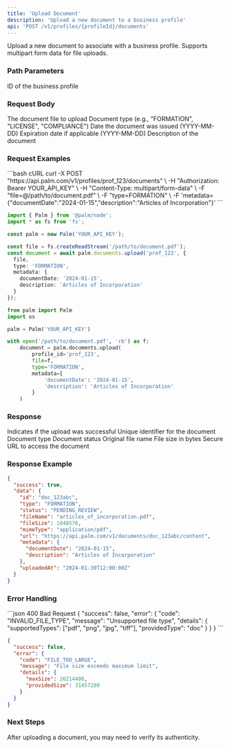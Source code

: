 ```yaml
---
title: 'Upload Document'
description: 'Upload a new document to a business profile'
api: 'POST /v1/profiles/{profileId}/documents'
---
```


Upload a new document to associate with a business profile. Supports multipart form data for file uploads.

### Path Parameters

<ParamField path="profileId" type="string" required>
  ID of the business profile
</ParamField>

### Request Body

<ParamField body="file" type="file" required>
  The document file to upload
</ParamField>

<ParamField body="type" type="string" required>
  Document type (e.g., "FORMATION", "LICENSE", "COMPLIANCE")
</ParamField>

<ParamField body="metadata" type="object">
  <Expandable title="properties">
    <ParamField body="documentDate" type="string">
      Date the document was issued (YYYY-MM-DD)
    </ParamField>
    <ParamField body="expiresAt" type="string">
      Expiration date if applicable (YYYY-MM-DD)
    </ParamField>
    <ParamField body="description" type="string">
      Description of the document
    </ParamField>
  </Expandable>
</ParamField>

### Request Examples

<CodeGroup>
```bash cURL
curl -X POST "https://api.palm.com/v1/profiles/prof_123/documents" \
  -H "Authorization: Bearer YOUR_API_KEY" \
  -H "Content-Type: multipart/form-data" \
  -F "file=@/path/to/document.pdf" \
  -F "type=FORMATION" \
  -F 'metadata={"documentDate":"2024-01-15","description":"Articles of Incorporation"}'
```

```typescript Node
import { Palm } from '@palm/node';
import * as fs from 'fs';

const palm = new Palm('YOUR_API_KEY');

const file = fs.createReadStream('/path/to/document.pdf');
const document = await palm.documents.upload('prof_123', {
  file,
  type: 'FORMATION',
  metadata: {
    documentDate: '2024-01-15',
    description: 'Articles of Incorporation'
  }
});
```

```python Python
from palm import Palm
import os

palm = Palm('YOUR_API_KEY')

with open('/path/to/document.pdf', 'rb') as f:
    document = palm.documents.upload(
        profile_id='prof_123',
        file=f,
        type='FORMATION',
        metadata={
            'documentDate': '2024-01-15',
            'description': 'Articles of Incorporation'
        }
    )
```
</CodeGroup>

### Response

<ResponseField name="success" type="boolean">
  Indicates if the upload was successful
</ResponseField>

<ResponseField name="data" type="object">
  <Expandable title="Document object">
    <ResponseField name="id" type="string">
      Unique identifier for the document
    </ResponseField>
    <ResponseField name="type" type="string">
      Document type
    </ResponseField>
    <ResponseField name="status" type="string">
      Document status
    </ResponseField>
    <ResponseField name="fileName" type="string">
      Original file name
    </ResponseField>
    <ResponseField name="fileSize" type="number">
      File size in bytes
    </ResponseField>
    <ResponseField name="url" type="string">
      Secure URL to access the document
    </ResponseField>
  </Expandable>
</ResponseField>

### Response Example

```json
{
  "success": true,
  "data": {
    "id": "doc_123abc",
    "type": "FORMATION",
    "status": "PENDING_REVIEW",
    "fileName": "articles_of_incorporation.pdf",
    "fileSize": 1048576,
    "mimeType": "application/pdf",
    "url": "https://api.palm.com/v1/documents/doc_123abc/content",
    "metadata": {
      "documentDate": "2024-01-15",
      "description": "Articles of Incorporation"
    },
    "uploadedAt": "2024-01-30T12:00:00Z"
  }
}
```

### Error Handling

<CodeGroup>
```json 400 Bad Request
{
  "success": false,
  "error": {
    "code": "INVALID_FILE_TYPE",
    "message": "Unsupported file type",
    "details": {
      "supportedTypes": ["pdf", "png", "jpg", "tiff"],
      "providedType": "doc"
    }
  }
}
```

```json 413 Payload Too Large
{
  "success": false,
  "error": {
    "code": "FILE_TOO_LARGE",
    "message": "File size exceeds maximum limit",
    "details": {
      "maxSize": 26214400,
      "providedSize": 31457280
    }
  }
}
```
</CodeGroup>

### Next Steps

<Card title="Verify Document" icon="shield-check" href="/api-reference/documents/verify">
  After uploading a document, you may need to verify its authenticity.
</Card>